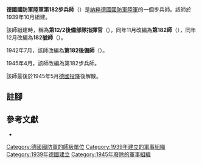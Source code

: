 {{infobox military unit
|unit_name = 德國國防軍陸軍第12/2後備部隊指揮官<br/>德國國防軍陸軍第182師<br/>德國國防軍陸軍182號師<br/>德國國防軍陸軍第182後備師<br/>德國國防軍陸軍第182步兵師
|image =
|image_size =
|dates = 1939年10月至1945年5月
|country = {{flag|Nazi Germany}}
|branch = [[納粹德國陸軍|陸軍]]
|type = [[步兵|步兵]]
|role =
|size = [[师_(军队)|師]]
|command_structure =
|garrison =
|garrison_label =
|nickname =
|motto =
|colors =
|colors_label =
|march =
|mascot =
|battles =
}}

'''德國國防軍陸軍第182步兵師'''（{{lang-de|'''182. Infanterie-Division'''}}）是[[納粹德國|納粹德國]][[德國國防軍|國防軍]][[納粹德國陸軍|陸軍]]的一個步兵師。該師於1939年10月組建{{cfn|Mitcham|y=2007}}。

該師組建時，稱為'''第12/2後備部隊指揮官'''（{{lang-de|'''Kommandeur der Ersatztruppen XII/II'''}}），同年11月改編為'''第182師'''（{{lang-de|'''182. Division'''}}），同年12月改編為'''182號師'''（{{lang-de|'''Division Nr. 182'''}}）。

1942年7月，該師改編為'''第182後備師'''（{{lang-de|'''182. Reserve-Division'''}}）。

1945年4月，該師改編為第182步兵師。

該師最後於1945年5月[[第二次世界大戰歐洲戰場的結束|德國投降]]後解散。

== 註腳 ==
{{reflist}}

== 參考文獻 ==
* {{Cite book|last=Mitcham |first=Samuel W., Jr.|author-link=Samuel W. Mitcham|title=German Order of Battle, Volume One: 1st – 290th Infantry Divisions in WWII|year=2007|publisher=Stackpole Books|location=PA; United States of America|isbn=978-0-8117-3416-5|ref={{sfnRef|Mitcham|y=2007}}}}

{{mil-stub}}
{{德國國防軍陸軍的步兵師}}
[[Category:德國國防軍的師級單位|Category:德國國防軍的師級單位]]
[[Category:1939年建立的軍事組織|Category:1939年建立的軍事組織]]
[[Category:1939年德國建立|Category:1939年德國建立]]
[[Category:1945年廢除的軍事組織|Category:1945年廢除的軍事組織]]